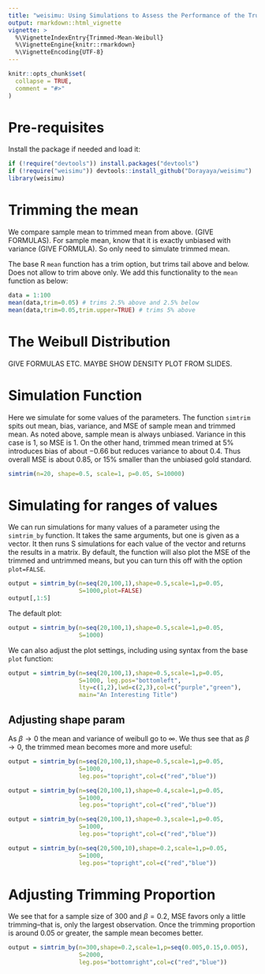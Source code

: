 ```yaml
---
title: "weisimu: Using Simulations to Assess the Performance of the Truncated Mean of a Sample Generated from a Weibull Distribution"
output: rmarkdown::html_vignette
vignette: >
  %\VignetteIndexEntry{Trimmed-Mean-Weibull}
  %\VignetteEngine{knitr::rmarkdown}
  %\VignetteEncoding{UTF-8}
---
```


```r
knitr::opts_chunk$set(
  collapse = TRUE,
  comment = "#>"
)
```

# Pre-requisites

Install the package if needed and load it:

```r
if (!require("devtools")) install.packages("devtools")
if (!require("weisimu")) devtools::install_github("Dorayaya/weisimu")
library(weisimu)
```

# Trimming the mean

We compare sample mean to trimmed mean from above. (GIVE FORMULAS).
For sample mean, know that it is exactly unbiased with variance (GIVE FORMULA).
So only need to simulate trimmed mean.

The base R `mean` function has a trim option, but trims tail above and below.
Does not allow to trim above only.
We add this functionality to the `mean` function as below:

```r
data = 1:100
mean(data,trim=0.05) # trims 2.5% above and 2.5% below
mean(data,trim=0.05,trim.upper=TRUE) # trims 5% above
```

# The Weibull Distribution

GIVE FORMULAS ETC. MAYBE SHOW DENSITY PLOT FROM SLIDES.


# Simulation Function

Here we simulate for some values of the parameters. The function `simtrim` spits out mean, bias, variance,
and MSE of sample mean and trimmed mean. As noted above, sample mean is always
unbiased. Variance in this case is 1, so MSE is 1. On the other hand,
trimmed mean trimed at 5\% introduces bias of about $-0.66$ but reduces
variance to about $0.4$. Thus overall MSE is about $0.85$, or 15\% smaller
than the unbiased gold standard.

```r
simtrim(n=20, shape=0.5, scale=1, p=0.05, S=10000)
```


# Simulating for ranges of values

We can run simulations for many values of a parameter using the `simtrim_by`
function. It takes the same arguments, but one is given as a vector.
It then runs S simulations for each value of the vector and returns the
results in a matrix. By default, the function will also plot the MSE of the
trimmed and untrimmed means, but you can turn this off with the option `plot=FALSE`.

```r
output = simtrim_by(n=seq(20,100,1),shape=0.5,scale=1,p=0.05,
                    S=1000,plot=FALSE)
output[,1:5]
```

The default plot:

```r
output = simtrim_by(n=seq(20,100,1),shape=0.5,scale=1,p=0.05,
                    S=1000)
```


We can also adjust the plot settings, including using syntax from the base `plot` function:

```r
output = simtrim_by(n=seq(20,100,1),shape=0.5,scale=1,p=0.05,
                    S=1000, leg.pos="bottomleft",
                    lty=c(1,2),lwd=c(2,3),col=c("purple","green"),
                    main="An Interesting Title")
```

## Adjusting shape param

As $\beta \to 0$ the mean and variance of weibull go to $\infty$.
We thus see that as $\beta \to 0$, the trimmed mean becomes more and more useful:

```r
output = simtrim_by(n=seq(20,100,1),shape=0.5,scale=1,p=0.05,
                    S=1000,
                    leg.pos="topright",col=c("red","blue"))
```

```r
output = simtrim_by(n=seq(20,100,1),shape=0.4,scale=1,p=0.05,
                    S=1000,
                    leg.pos="topright",col=c("red","blue"))
```


```r
output = simtrim_by(n=seq(20,100,1),shape=0.3,scale=1,p=0.05,
                    S=1000,
                    leg.pos="topright",col=c("red","blue"))
```

```r
output = simtrim_by(n=seq(20,500,10),shape=0.2,scale=1,p=0.05,
                    S=1000,
                    leg.pos="topright",col=c("red","blue"))
```



# Adjusting Trimming Proportion

We see that for a sample size of 300 and $\beta = 0.2$,
MSE favors only a little trimming--that is, only the largest observation.
Once the trimming proportion is around 0.05 or greater, the sample mean
becomes better.

```r
output = simtrim_by(n=300,shape=0.2,scale=1,p=seq(0.005,0.15,0.005),
                    S=2000,
                    leg.pos="bottomright",col=c("red","blue"))
```






